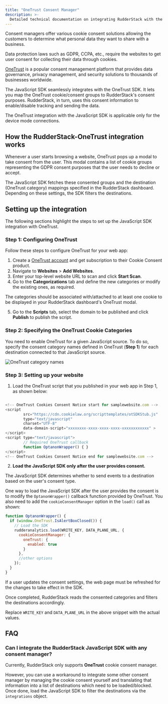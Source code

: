 ```yaml
---
title: "OneTrust Consent Manager"
description: >-
  Detailed technical documentation on integrating RudderStack with the OneTrust consent management platform.
---
```


Consent managers offer various cookie consent solutions allowing the customers to determine what personal data they want to share with a business.

<div class="infoBlock">
Data protection laws such as GDPR, CCPA, etc., require the websites to get user consent for collecting their data through cookies.
</div>

[OneTrust](https://www.onetrust.com/) is a popular consent management platform that provides data governance, privacy management, and security solutions to thousands of businesses worldwide. 

The JavaScript SDK seamlessly integrates with the OneTrust SDK. It lets you map the OneTrust cookie/consent groups to RudderStack's consent purposes. RudderStack, in turn, uses this consent information to enable/disable tracking and sending the data.

<div class="warningBlock">
The OneTrust integration with the JavaScript SDK is applicable only for the <Link to="/destinations/rudderstack-connection-modes/#device-mode">device mode</Link> connections.
</div>

## How the RudderStack-OneTrust integration works

Whenever a user starts browsing a website, OneTrust pops up a modal to take consent from the user. This modal contains a list of cookie groups representing the GDPR consent purposes that the user needs to decline or accept.

The JavaScript SDK fetches these consented groups and the destination (OneTrust category) mappings specified in the RudderStack dashboard. Depending on these settings, the SDK filters the destinations.

## Setting up the integration

The following sections highlight the steps to set up the JavaScript SDK integration with OneTrust.

### Step 1: Configuring OneTrust

Follow these steps to configure OneTrust for your web app:

1. Create a [OneTrust account](https://my.onetrust.com/s/login/SelfRegister?language=en_US&startURL=%2Fs%2F%3Ft%3D1587743884774) and get subscription to their <Link to="https://www.onetrust.com/products/cookie-consent/">Cookie Consent</Link> product.
2. Navigate to **Websites** > **Add Websites**. 
3. Enter your top-level website URL to scan and click **Start Scan**.
4. Go to the **Categorizations** tab and define the new categories or modify the existing ones, as required.

<div class="infoBlock">
The categories should be associated with/attached to at least one cookie to be displayed in your RudderStack dashboard's OneTrust modal.
</div>

5. Go to the **Scripts** tab, select the domain to be published and click **Publish** to publish the script.

### Step 2: Specifying the OneTrust Cookie Categories

You need to enable OneTrust for a given JavaScript source. To do so, specify the consent category names defined in OneTrust (**Step 1**) for each destination connected to that JavaScript source.

<img src="../../../../assets/event-stream-sources/onetrust-1.png" alt="OneTrust category names" />

### Step 3: Setting up your website

1. Load the OneTrust script that you published in your web app in <Link to="#step-1-configuring-onetrust">Step 1</Link>, as shown below:

```javascript

<!-- OneTrust Cookies Consent Notice start for samplewebsite.com -->
<script
        src="https://cdn.cookielaw.org/scripttemplates/otSDKStub.js"
        type="text/javascript"
        charset="UTF-8"
        data-domain-script="xxxxxxxx-xxxx-xxxx-xxxx-xxxxxxxxxxxx" >
</script>
<script type="text/javascript">
        // Required OneTrust callback
        function OptanonWrapper() { }
</script>
<!-- OneTrust Cookies Consent Notice end for samplewebsite.com -->
```

2. **Load the JavaScript SDK only after the user provides consent.**

The JavaScript SDK determines whether to send events to a destination based on the user's consent type.

One way to load the JavaScript SDK after the user provides the consent is to modify the `OptanonWrapper()` callback function provided by OneTrust. You also need to add the `cookieConsentManager` option in the `load()` call as shown:

```javascript
function OptanonWrapper() {
  if (window.OneTrust.IsAlertBoxClosed()) {
    // Load the SDK
    rudderanalytics.load(WRITE_KEY, DATA_PLANE_URL, {
      cookieConsentManager: {
        oneTrust: {
          enabled: true
        }
      },
      //other options
    });
  }
}
```

<div class="infoBlock">
If a user updates the consent settings, the web page must be refreshed for the changes to take effect in the SDK.
</div>

Once completed, RudderStack reads the consented categories and filters the destinations accordingly.

<div class="infoBlock">
Replace <Link to="/resources/glossary/#write-key"><code class="inline-code">WRITE_KEY</code></Link> and <Link to="/dashboard-guides/overview/#data-plane-url"><code class="inline-code">DATA_PLANE_URL</code></Link> in the above snippet with the actual values.
</div>

## FAQ

### Can I integrate the RudderStack JavaScript SDK with any consent manager?

Currently, RudderStack only supports **OneTrust** cookie consent manager.

However, you can use a workaround to integrate some other consent manager by managing the cookie consent yourself and translating that information into a list of destinations which need to be loaded/blocked. Once done, load the JavaScript SDK to <Link to="/sources/event-streams/sdks/rudderstack-javascript-sdk/filtering/#filtering-destinations">filter the destinations</Link> via the `integrations` object.
